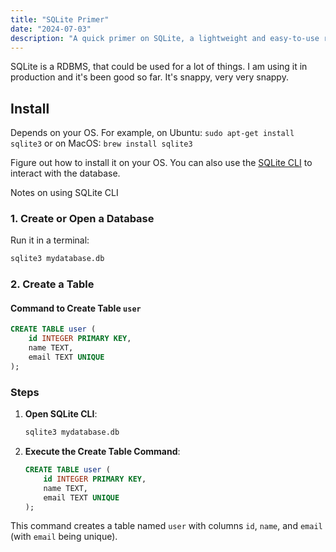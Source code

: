 ```yaml
---
title: "SQLite Primer"
date: "2024-07-03"
description: "A quick primer on SQLite, a lightweight and easy-to-use relational database management system (RDBMS)."
---
```


SQLite is a RDBMS, that could be used for a lot of things. I am using it in production and it's been good so far. It's snappy, very very snappy.

## Install

Depends on your OS. For example, on Ubuntu: `sudo apt-get install sqlite3` or on MacOS: `brew install sqlite3`

Figure out how to install it on your OS. You can also use the [SQLite CLI](https://www.sqlite.org/cli.html) to interact with the database.

Notes on using SQLite CLI 

### 1. Create or Open a Database

Run it in a terminal:

```bash
sqlite3 mydatabase.db
```

### 2. Create a Table


#### Command to Create Table `user`
```sql
CREATE TABLE user (
    id INTEGER PRIMARY KEY,
    name TEXT,
    email TEXT UNIQUE
);
```

### Steps

1. **Open SQLite CLI**:
   ```sh
   sqlite3 mydatabase.db
   ```

2. **Execute the Create Table Command**:
   ```sql
   CREATE TABLE user (
       id INTEGER PRIMARY KEY,
       name TEXT,
       email TEXT UNIQUE
   );
   ```

This command creates a table named `user` with columns `id`, `name`, and `email` (with `email` being unique).
